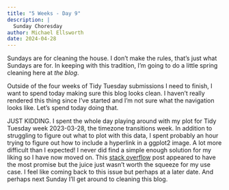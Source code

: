 ```yaml
---
title: "5 Weeks - Day 9"
description: |
  Sunday Choresday
author: Michael Ellsworth
date: 2024-04-28
---
```


Sundays are for cleaning the house. I don't make the rules, that's just what Sundays are for. In keeping with this tradition, I'm going to do a little spring cleaning here at *the blog*.

Outside of the four weeks of Tidy Tuesday submissions I need to finish, I want to spend today making sure this blog looks clean. I haven't really rendered this thing since I've started and I'm not sure what the navigation looks like. Let's spend today doing that.

JUST KIDDING. I spent the whole day playing around with my plot for Tidy Tuesday week 2023-03-28, the timezone transitions week. In addition to struggling to figure out what to plot with this data, I spent probably an hour trying to figure out how to include a hyperlink in a ggplot2 image. A lot more difficult than I expected! I never did find a simple enough solution for my liking so I have now moved on. This [stack overflow](https://stackoverflow.com/questions/42259826/hyperlinking-text-in-a-ggplot2-visualization) post appeared to have the most promise but the juice just wasn't worth the squeeze for my use case. I feel like coming back to this issue but perhaps at a later date. And perhaps next Sunday I'll get around to cleaning this blog.

